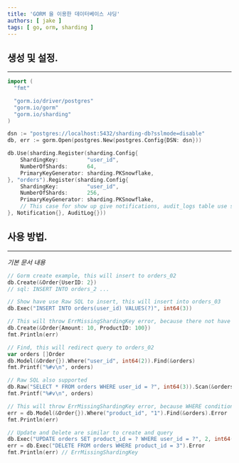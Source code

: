 ```yaml
---
title: 'GORM 을 이용한 데이터베이스 샤딩'
authors: [ jake ]
tags: [ go, orm, sharding ]
---
```


## 생성 및 설정.

---

```go
import (
  "fmt"

  "gorm.io/driver/postgres"
  "gorm.io/gorm"
  "gorm.io/sharding"
)

dsn := "postgres://localhost:5432/sharding-db?sslmode=disable"
db, err := gorm.Open(postgres.New(postgres.Config{DSN: dsn}))

db.Use(sharding.Register(sharding.Config{
    ShardingKey:         "user_id",
    NumberOfShards:      64,
    PrimaryKeyGenerator: sharding.PKSnowflake,
}, "orders").Register(sharding.Config{
    ShardingKey:         "user_id",
    NumberOfShards:      256,
    PrimaryKeyGenerator: sharding.PKSnowflake,
    // This case for show up give notifications, audit_logs table use same sharding rule.
}, Notification{}, AuditLog{}))
```

## 사용 방법.

---

*기본 문서 내용*

```go
// Gorm create example, this will insert to orders_02
db.Create(&Order{UserID: 2})
// sql: INSERT INTO orders_2 ...

// Show have use Raw SQL to insert, this will insert into orders_03
db.Exec("INSERT INTO orders(user_id) VALUES(?)", int64(3))

// This will throw ErrMissingShardingKey error, because there not have sharding key presented.
db.Create(&Order{Amount: 10, ProductID: 100})
fmt.Println(err)

// Find, this will redirect query to orders_02
var orders []Order
db.Model(&Order{}).Where("user_id", int64(2)).Find(&orders)
fmt.Printf("%#v\n", orders)

// Raw SQL also supported
db.Raw("SELECT * FROM orders WHERE user_id = ?", int64(3)).Scan(&orders)
fmt.Printf("%#v\n", orders)

// This will throw ErrMissingShardingKey error, because WHERE conditions not included sharding key
err = db.Model(&Order{}).Where("product_id", "1").Find(&orders).Error
fmt.Println(err)

// Update and Delete are similar to create and query
db.Exec("UPDATE orders SET product_id = ? WHERE user_id = ?", 2, int64(3))
err = db.Exec("DELETE FROM orders WHERE product_id = 3").Error
fmt.Println(err) // ErrMissingShardingKey
```
